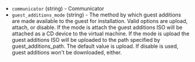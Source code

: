<!-- Code generated from the comments of the GuestAdditionsConfig struct in builder/virtualbox/common/guest_additions_config.go; DO NOT EDIT MANUALLY -->

-   `communicator` (string) - Communicator
-   `guest_additions_mode` (string) - The method by which guest additions are
    made available to the guest for installation. Valid options are upload,
    attach, or disable. If the mode is attach the guest additions ISO will
    be attached as a CD device to the virtual machine. If the mode is upload
    the guest additions ISO will be uploaded to the path specified by
    guest_additions_path. The default value is upload. If disable is used,
    guest additions won't be downloaded, either.
    
